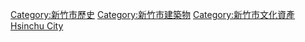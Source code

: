 [[Category:新竹市歷史|Category:新竹市歷史]]
[[Category:新竹市建築物|Category:新竹市建築物]]
[[Category:新竹市文化資產|Category:新竹市文化資產]]
[[Category:台灣各地古蹟|Hsinchu City]]
